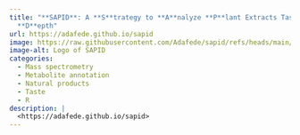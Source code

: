 ```yaml
---
title: "**SAPID**: A **S**trategy to **A**nalyze **P**lant Extracts Taste **I**n
  **D**epth"
url: https://adafede.github.io/sapid
image: https://raw.githubusercontent.com/Adafede/sapid/refs/heads/main/man/figures/logo.svg
image-alt: Logo of SAPID
categories:
  - Mass spectrometry
  - Metabolite annotation
  - Natural products
  - Taste
  - R
description: |
  <https://adafede.github.io/sapid>
---
```


